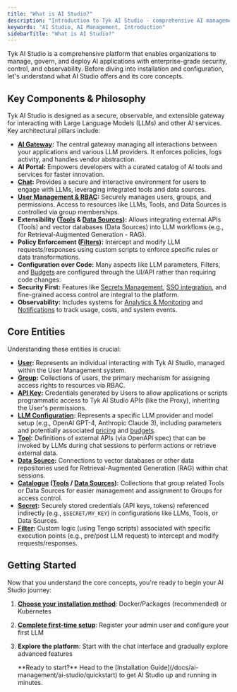 ```yaml
---
title: "What is AI Studio?"
description: "Introduction to Tyk AI Studio - comprehensive AI management platform"
keywords: "AI Studio, AI Management, Introduction"
sidebarTitle: "What is AI Studio?"
---
```


Tyk AI Studio is a comprehensive platform that enables organizations to manage, govern, and deploy AI applications with enterprise-grade security, control, and observability. Before diving into installation and configuration, let's understand what AI Studio offers and its core concepts.

## Key Components & Philosophy

Tyk AI Studio is designed as a secure, observable, and extensible gateway for interacting with Large Language Models (LLMs) and other AI services. Key architectural pillars include:

*   **[AI Gateway](/docs/ai-management/ai-studio/proxy):** The central gateway managing all interactions between your applications and various LLM providers. It enforces policies, logs activity, and handles vendor abstraction.
*   **AI Portal:** Empowers developers with a curated catalog of AI tools and services for faster innovation.
*   **[Chat](/docs/ai-management/ai-studio/chat-interface):** Provides a secure and interactive environment for users to engage with LLMs, leveraging integrated tools and data sources.
*   **[User Management & RBAC](/docs/ai-management/ai-studio/user-management):** Securely manages users, groups, and permissions. Access to resources like LLMs, Tools, and Data Sources is controlled via group memberships.
*   **Extensibility ([Tools](/docs/ai-management/ai-studio/tools) & [Data Sources](/docs/ai-management/ai-studio/datasources-rag)):** Allows integrating external APIs (Tools) and vector databases (Data Sources) into LLM workflows (e.g., for Retrieval-Augmented Generation - RAG).
*   **Policy Enforcement ([Filters](/docs/ai-management/ai-studio/filters)):** Intercept and modify LLM requests/responses using custom scripts to enforce specific rules or data transformations.
*   **Configuration over Code:** Many aspects like LLM parameters, Filters, and [Budgets](/docs/ai-management/ai-studio/budgeting) are configured through the UI/API rather than requiring code changes.
*   **Security First:** Features like [Secrets Management](/docs/ai-management/ai-studio/secrets), [SSO integration](/docs/ai-management/ai-studio/sso), and fine-grained access control are integral to the platform.
*   **Observability:** Includes systems for [Analytics & Monitoring](/docs/ai-management/ai-studio/analytics) and [Notifications](/docs/ai-management/ai-studio/notifications) to track usage, costs, and system events.

## Core Entities

Understanding these entities is crucial:

*   **[User](/docs/ai-management/ai-studio/user-management#core-concepts):** Represents an individual interacting with Tyk AI Studio, managed within the User Management system.
*   **[Group](/docs/ai-management/ai-studio/user-management#core-concepts):** Collections of users, the primary mechanism for assigning access rights to resources via RBAC.
*   **[API Key](/docs/ai-management/ai-studio/user-management#core-concepts):** Credentials generated by Users to allow applications or scripts programmatic access to Tyk AI Studio APIs (like the Proxy), inheriting the User's permissions.
*   **[LLM Configuration](/docs/ai-management/ai-studio/llm-management):** Represents a specific LLM provider and model setup (e.g., OpenAI GPT-4, Anthropic Claude 3), including parameters and potentially associated [pricing](/docs/ai-management/ai-studio/llm-management) and [budgets](/docs/ai-management/ai-studio/budgeting).
*   **[Tool](/docs/ai-management/ai-studio/tools):** Definitions of external APIs (via OpenAPI spec) that can be invoked by LLMs during chat sessions to perform actions or retrieve external data.
*   **[Data Source](/docs/ai-management/ai-studio/datasources-rag):** Connections to vector databases or other data repositories used for Retrieval-Augmented Generation (RAG) within chat sessions.
*   **[Catalogue](/docs/ai-management/ai-studio/tools) ([Tools](/docs/ai-management/ai-studio/tools) / [Data Sources](/docs/ai-management/ai-studio/datasources-rag)):** Collections that group related Tools or Data Sources for easier management and assignment to Groups for access control.
*   **[Secret](/docs/ai-management/ai-studio/secrets):** Securely stored credentials (API keys, tokens) referenced indirectly (e.g., `$SECRET/MY_KEY`) in configurations like LLMs, Tools, or Data Sources.
*   **[Filter](/docs/ai-management/ai-studio/filters):** Custom logic (using Tengo scripts) associated with specific execution points (e.g., pre/post LLM request) to intercept and modify requests/responses.

## Getting Started

Now that you understand the core concepts, you're ready to begin your AI Studio journey:

1. **[Choose your installation method](/docs/ai-management/ai-studio/quickstart)**: Docker/Packages (recommended) or Kubernetes
2. **[Complete first-time setup](/docs/ai-management/ai-studio/configuration)**: Register your admin user and configure your first LLM
3. **Explore the platform**: Start with the chat interface and gradually explore advanced features



    <Note>
    **Ready to start?** Head to the [Installation Guide](/docs/ai-management/ai-studio/quickstart) to get AI Studio up and running in minutes.
    </Note>


